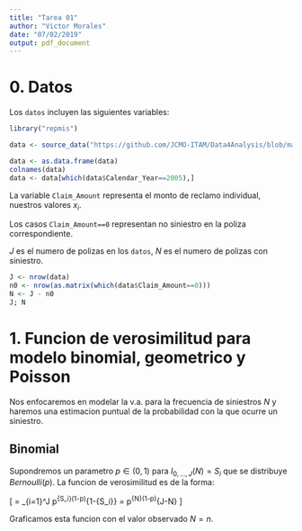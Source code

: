 ---
title: "Tarea 01"
author: "Victor Morales"
date: "07/02/2019"
output: pdf_document
---

# 0. Datos

Los `datos` incluyen las siguientes variables:

```{r dataload, echo=FALSE,warning=FALSE,message=FALSE}

library("repmis")

data <- source_data("https://github.com/JCMO-ITAM/Data4Analysis/blob/master/d4a_allstateclaim_data.csv?raw=true")

data <- as.data.frame(data)
colnames(data)
data <- data[which(data$Calendar_Year==2005),]
```

La variable `Claim_Amount` representa el monto de reclamo individual, nuestros valores $x_i$.

Los casos `Claim_Amount==0` representan no siniestro en la poliza correspondiente. 

$J$ es el numero de polizas en los `datos`, $N$ es el numero de polizas con siniestro.

```{r,echo=FALSE,warning=FALSE,message=FALSE}
J <- nrow(data)
n0 <- nrow(as.matrix(which(data$Claim_Amount==0)))
N <- J - n0 
J; N
```


# 1. Funcion de verosimilitud para modelo binomial, geometrico y Poisson

Nos enfocaremos en modelar la v.a. para la frecuencia de siniestros $N$ y haremos una estimacion puntual de la probabilidad con la que ocurre un siniestro.  

## Binomial

Supondremos un parametro $p \in (0,1)$ para $I_{0,...,J}(N) = S_i$ que se distribuye $Bernoulli(p)$. La funcion de verosimilitud es de la forma:

\[
\mathbf{lik(p|N)} = \prod_{i=1}^J p^{S_i}(1-p)^{1-{S_i}} = p^{N}(1-p)^{J-N}
\]

Graficamos esta funcion con el valor observado $N = n$.

```{r, echo=FALSE,warning=FALSE,message=FALSE}

```

